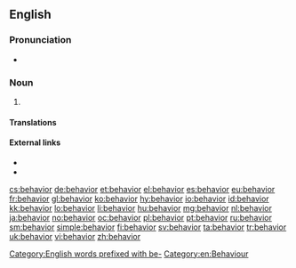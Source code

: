 {{also|behaviour}}
==English==

===Pronunciation===
* {{audio|en-us-behaviour.ogg|Audio (US)}}

===Noun===
{{en-noun|s|-}} {{US}}

# {{alternative form of|behaviour}}

====Translations====
{{trans-see|behavior|behaviour}}

====External links====
* {{R:Webster 1913}}
* {{R:Century 1911}}

[[Category:English words prefixed with be-]]
[[Category:en:Behaviour]]

[[cs:behavior]]
[[de:behavior]]
[[et:behavior]]
[[el:behavior]]
[[es:behavior]]
[[eu:behavior]]
[[fr:behavior]]
[[gl:behavior]]
[[ko:behavior]]
[[hy:behavior]]
[[io:behavior]]
[[id:behavior]]
[[kk:behavior]]
[[lo:behavior]]
[[li:behavior]]
[[hu:behavior]]
[[mg:behavior]]
[[nl:behavior]]
[[ja:behavior]]
[[no:behavior]]
[[oc:behavior]]
[[pl:behavior]]
[[pt:behavior]]
[[ru:behavior]]
[[sm:behavior]]
[[simple:behavior]]
[[fi:behavior]]
[[sv:behavior]]
[[ta:behavior]]
[[tr:behavior]]
[[uk:behavior]]
[[vi:behavior]]
[[zh:behavior]]